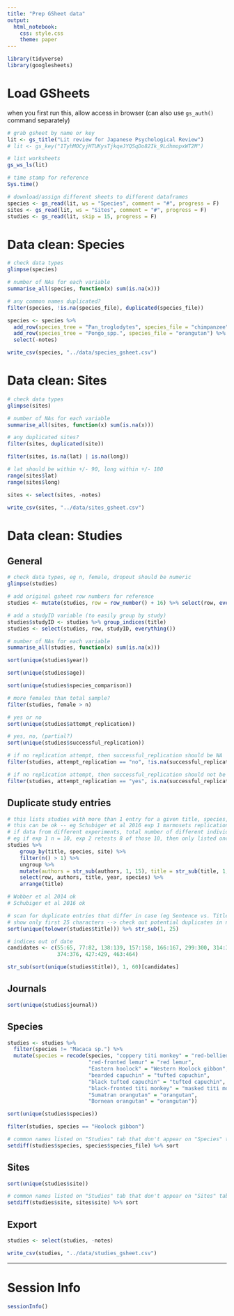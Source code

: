 ```yaml
---
title: "Prep GSheet data"
output:
  html_notebook:
    css: style.css
    theme: paper
---
```


```r
library(tidyverse)
library(googlesheets)
```

# Load GSheets

when you first run this, allow access in browser (can also use `gs_auth()` command separately)

```r
# grab gsheet by name or key
lit <- gs_title("Lit review for Japanese Psychological Review")
# lit <- gs_key("1TyhMOCyjHTUKysTjkqeJYQSqDo82Ik_9LdhmopxWT2M")
```

```r
# list worksheets
gs_ws_ls(lit)
```

```r
# time stamp for reference
Sys.time()

# download/assign different sheets to different dataframes
species <- gs_read(lit, ws = "Species", comment = "#", progress = F)
sites <- gs_read(lit, ws = "Sites", comment = "#", progress = F)
studies <- gs_read(lit, skip = 15, progress = F)
```

# Data clean: Species

```r
# check data types
glimpse(species)
```

```r
# number of NAs for each variable
summarise_all(species, function(x) sum(is.na(x)))
```

```r
# any common names duplicated?
filter(species, !is.na(species_file), duplicated(species_file))
```

```r
species <- species %>% 
  add_row(species_tree = "Pan_troglodytes", species_file = "chimpanzee") %>% 
  add_row(species_tree = "Pongo_spp.", species_file = "orangutan") %>% 
  select(-notes)
```

```r
write_csv(species, "../data/species_gsheet.csv")
```

# Data clean: Sites

```r
# check data types
glimpse(sites)
```

```r
# number of NAs for each variable
summarise_all(sites, function(x) sum(is.na(x)))
```

```r
# any duplicated sites?
filter(sites, duplicated(site))
```

```r
filter(sites, is.na(lat) | is.na(long))
```

```r
# lat should be within +/- 90, long within +/- 180
range(sites$lat)
range(sites$long)
```

```r
sites <- select(sites, -notes)
```

```r
write_csv(sites, "../data/sites_gsheet.csv")
```

# Data clean: Studies

## General

```r
# check data types, eg n, female, dropout should be numeric
glimpse(studies)
```

```r
# add original gsheet row numbers for reference
studies <- mutate(studies, row = row_number() + 16) %>% select(row, everything())
```

```r
# add a studyID variable (to easily group by study)
studies$studyID <- studies %>% group_indices(title)
studies <- select(studies, row, studyID, everything())
```

```r
# number of NAs for each variable
summarise_all(studies, function(x) sum(is.na(x)))
```

```r
sort(unique(studies$year))
```

```r
sort(unique(studies$age))
```

```r
sort(unique(studies$species_comparison))
```

```r
# more females than total sample?
filter(studies, female > n)
```

```r
# yes or no
sort(unique(studies$attempt_replication))
```

```r
# yes, no, (partial?)
sort(unique(studies$successful_replication))
```

```r
# if no replication attempt, then successful_replication should be NA
filter(studies, attempt_replication == "no", !is.na(successful_replication))
```

```r
# if no replication attempt, then successful_replication should not be NA
filter(studies, attempt_replication == "yes", is.na(successful_replication))
```

## Duplicate study entries

```r
# this lists studies with more than 1 entry for a given title, species, and site
# this can be ok -- eg Schubiger et al 2016 exp 1 marmosets replication attempt, exp2 naive marmosets not replication attempt -- but check
# if data from different experiments, total number of different individuals should be listed
# eg if exp 1 n = 10, exp 2 retests 8 of those 10, then only listed once with n = 10
studies %>% 
    group_by(title, species, site) %>%
    filter(n() > 1) %>% 
    ungroup %>% 
    mutate(authors = str_sub(authors, 1, 15), title = str_sub(title, 1, 35)) %>% 
    select(row, authors, title, year, species) %>% 
    arrange(title)

# Wobber et al 2014 ok
# Schubiger et al 2016 ok
```

```r
# scan for duplicate entries that differ in case (eg Sentence vs. Title case) or with typos
# show only first 25 characters --> check out potential duplicates in next chunk below
sort(unique(tolower(studies$title))) %>% str_sub(1, 25)
```

```r
# indices out of date
candidates <- c(55:65, 77:82, 138:139, 157:158, 166:167, 299:300, 314:315, 355:356, 
                374:376, 427:429, 463:464)

str_sub(sort(unique(studies$title)), 1, 60)[candidates]
```

## Journals

```r
sort(unique(studies$journal))
```

## Species

```r
studies <- studies %>% 
  filter(species != "Macaca sp.") %>% 
  mutate(species = recode(species, "coppery titi monkey" = "red-bellied titi monkey",
                          "red-fronted lemur" = "red lemur",
                          "Eastern hoolock" = "Western Hoolock gibbon",
                          "bearded capuchin" = "tufted capuchin",
                          "black tufted capuchin" = "tufted capuchin",
                          "black-fronted titi monkey" = "masked titi monkey",
                          "Sumatran orangutan" = "orangutan",
                          "Bornean orangutan" = "orangutan"))
```

```r
sort(unique(studies$species))
```

```r
filter(studies, species == "Hoolock gibbon")
```

```r
# common names listed on "Studies" tab that don't appear on "Species" tab
setdiff(studies$species, species$species_file) %>% sort
```

## Sites

```r
sort(unique(studies$site))
```

```r
# common names listed on "Studies" tab that don't appear on "Sites" tab
setdiff(studies$site, sites$site) %>% sort
```

## Export

```r
studies <- select(studies, -notes)
```

```r
write_csv(studies, "../data/studies_gsheet.csv")
```

***

# Session Info

```r
sessionInfo()
```
